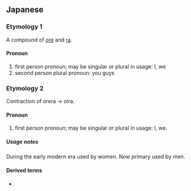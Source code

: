 ==Japanese==
{{ja-kanjitab|己|等}}

===Etymology 1===
A compound of [[俺#Pronoun|ore]] and [[等#Japanese|ra]].

====Pronoun====
{{ja-pos|pronoun|おれら|おれら}}

# first person pronoun; may be singular or plural in usage: I, we
# second person plural pronoun: you guys

===Etymology 2===
Contraction of orera → oira.

====Pronoun====
{{ja-pos|pronoun|おいら|おいら}}

# first person pronoun; may be singular or plural in usage: I, we.

=====Usage notes=====
During the early modern era used by women. Now primary used by men.

====Derived terms====
* {{ja-r|花魁|おいら}}